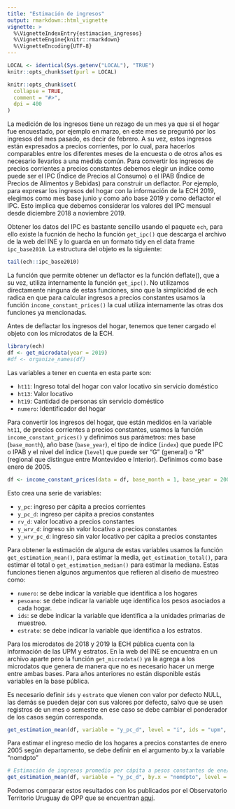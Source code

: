 ```yaml
---
title: "Estimación de ingresos"
output: rmarkdown::html_vignette
vignette: >
  %\VignetteIndexEntry{estimacion_ingresos}
  %\VignetteEngine{knitr::rmarkdown}
  %\VignetteEncoding{UTF-8}
---
```


```r
LOCAL <- identical(Sys.getenv("LOCAL"), "TRUE")
knitr::opts_chunk$set(purl = LOCAL)
```

```r
knitr::opts_chunk$set(
  collapse = TRUE,
  comment = "#>",
  dpi = 400
)
```

La medición de los ingresos tiene un rezago de un mes ya que si el hogar fue encuestado, por ejemplo en marzo, en este mes se preguntó por los ingresos del mes pasado, es decir de febrero. A su vez, estos ingresos están expresados a precios corrientes, por lo cual, para hacerlos comparables entre los diferentes meses de la encuesta o de otros años es necesario llevarlos a una medida común. Para convertir los ingresos de precios corrientes a precios constantes debemos elegir un índice como puede ser el IPC (Índice de Precios al Consumo) o el IPAB (Índice de Precios de Alimentos y Bebidas) para construir un deflactor. Por ejemplo, para expresar los ingresos del hogar con la información de la ECH 2019, elegimos como mes base junio y como año base 2019 y como deflactor el IPC. Esto implica que debemos considerar los valores del IPC mensual desde diciembre 2018 a noviembre 2019. 

Obtener los datos del IPC es bastante sencillo usando el paquete `ech`, para ello existe la fucnión de hecho la función `get_ipc()` que descarga el archivo de la web del INE y lo guarda en un formato tidy en el data frame `ipc_base2010`. La estructura del objeto es la siguiente:

```r
tail(ech::ipc_base2010)
```

La función que permite obtener un deflactor es la función deflate(), que a su vez, utiliza internamente la función `get_ipc()`. No utilizamos directamente ninguna de estas funciones, sino que la simplicidad de ech radica en que para calcular ingresos a precios constantes usamos la función  `income_constant_prices()` la cual utiliza internamente las otras dos funciones ya mencionadas. 

Antes de deflactar los ingresos del hogar, tenemos que tener cargado el objeto con los microdatos de la ECH. 
```r
library(ech)
df <- get_microdata(year = 2019)
#df <- organize_names(df)
```
Las variables a tener en cuenta en esta parte son: 

- `ht11`: Ingreso total del hogar con valor locativo sin servicio doméstico 
- `ht13`: Valor locativo 
- `ht19`: Cantidad de personas sin servicio doméstico 
- `numero`: Identificador del hogar

Para convertir los ingresos del hogar, que están medidos en la variable `ht11`, de precios corrientes a precios constantes, usamos la función `income_constant_prices()` y definimos sus parámetros: mes base (`base_month`), año base (`base_year`), el tipo de índice (`index`) que puede IPC o IPAB y el nivel del índice (`level`) que puede ser "G" (general) o "R" (regional que distingue entre Montevideo e Interior).
Definimos como base enero de 2005. 

```r
df <- income_constant_prices(data = df, base_month = 1, base_year = 2005, index = "IPC", level = "G")
```

Esto crea una serie de variables:

- `y_pc`: ingreso per cápita a precios corrientes
- `y_pc_d`: ingreso per cápita a precios constantes
- `rv_d`: valor locativo a precios constantes
- `y_wrv_d`: ingreso sin valor locativo a precios constantes
- `y_wrv_pc_d`: ingreso sin valor locativo per cápita a precios constantes

Para obtener la estimación de alguna de estas variables usamos la función `get_estimation_mean()`, para estimar la media, `get_estimation_total()`, para estimar el total o `get_estimation_median()` para estimar la mediana. Estas funciones tienen algunos argumentos que refieren al diseño de muestreo como: 

- `numero`: se debe indicar la variable que identifica a los hogares
- `pesoano`: se debe indicar la variable uqe identifica los pesos asociados a cada hogar.
- `ids`: se debe indicar la variable que identifica a la unidades primarias de muestreo.
- `estrato`: se debe indicar la variable que identifica a los estratos.

Para los microdatos de 2018 y 2019 la ECH pública cuenta con la información de las UPM y estratos. En la web del INE se encuentra en un archivo aparte pero la función `get_microdata()` ya la agrega a los microdatos que genera de manera que no es necesario hacer un merge entre ambas bases. Para años anteriores no están disponible estás variables en la base pública.
 
Es necesario definir `ids` y `estrato` que vienen con valor por defecto NULL, las demás se pueden dejar con sus valores por defecto, salvo que se usen registros de un mes o semestre en ese caso se debe cambiar el ponderador de los casos según corresponda.

```r
get_estimation_mean(df, variable = "y_pc_d", level = "i", ids = "upm", estrato = "estrato")
```

Para estimar el ingreso medio de los hogares a precios constantes de enero 2005 según departamento, se debe definir en el argumento by.x la variable "nomdpto"

```r
# Estimación de ingresos promedio per cápita a pesos constantes de ene/05 según dpto
get_estimation_mean(df, variable = "y_pc_d", by.x = "nomdpto", level = "i", ids = "upm", estrato = "estrato")
```

<!-- Una forma de mostrar estos resultados es mediante un gráfico como el siguiente: -->

Podemos comparar estos resultados con los publicados por el Observatorio Territorio Uruguay de OPP que se encuentran [aquí](https://otu.opp.gub.uy/?q=listados/listados_datos_formato&id=2727&cant=0&fecha=2019-01-01). 
